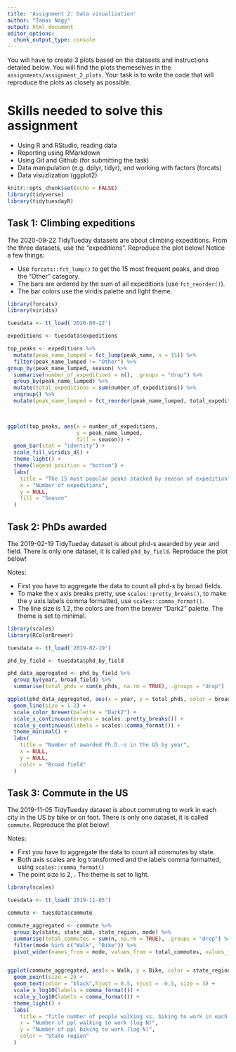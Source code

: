 ```yaml
---
title: 'Assignment 2: Data visualization'
author: "Tamas Nagy"
output: html_document
editor_options: 
  chunk_output_type: console
---
```


You will have to create 3 plots based on the datasets and instructions detailed below. You will find the plots themeselves in the `assignments/assignment_2_plots`. Your task is to write the code that will reproduce the plots as closely as possible.

# Skills needed to solve this assignment

-   Using R and RStudio, reading data
-   Reporting using RMarkdown
-   Using Git and Github (for submitting the task)
-   Data manipulation (e.g. dplyr, tidyr), and working with factors (forcats)
-   Data visuzlization (ggplot2)

```r
knitr::opts_chunk$set(echo = FALSE)
library(tidyverse)
library(tidytuesdayR)
```

## Task 1: Climbing expeditions

The 2020-09-22 TidyTueday datasets are about climbing expeditions. From the three datasets, use the "expeditions". Reproduce the plot below! Notice a few things:

-   Use `forcats::fct_lump()` to get the 15 most frequent peaks, and drop the "Other" category.
-   The bars are ordered by the sum of all expeditions (use `fct_reorder()`).
-   The bar colors use the viridis palette and light theme.

```r
library(forcats)
library(viridis)

tuesdata <- tt_load('2020-09-22')

expeditions <- tuesdata$expeditions

top_peaks <- expeditions %>%
  mutate(peak_name_lumped = fct_lump(peak_name, n = 15)) %>%
  filter(peak_name_lumped != "Other") %>%
group_by(peak_name_lumped, season) %>%
  summarise(number_of_expeditions = n(), .groups = "drop") %>%
  group_by(peak_name_lumped) %>%
  mutate(total_expeditions = sum(number_of_expeditions)) %>% 
  ungroup() %>%
  mutate(peak_name_lumped = fct_reorder(peak_name_lumped, total_expeditions))

  

ggplot(top_peaks, aes(x = number_of_expeditions, 
                      y = peak_name_lumped,
                      fill = season)) +
  geom_bar(stat = "identity") +
  scale_fill_viridis_d() +
  theme_light() +
  theme(legend.position = "bottom") +
  labs(
    title = "The 15 most popular peaks stacked by season of expedition",
    x = "Number of expeditions",
    y = NULL,
    fill = "Season"
  )

```

## Task 2: PhDs awarded

The 2019-02-19 TidyTueday dataset is about phd-s awarded by year and field. There is only one dataset, it is called `phd_by_field`. Reproduce the plot below!

Notes:

-   First you have to aggregate the data to count all phd-s by broad fields.
-   To make the x axis breaks pretty, use `scales::pretty_breaks()`, to make the y axis labels comma formatted, use `scales::comma_format()`.
-   The line size is 1.2, the colors are from the brewer "Dark2" palette. The theme is set to minimal.

```r
library(scales)
library(RColorBrewer)

tuesdata <- tt_load('2019-02-19')

phd_by_field <- tuesdata$phd_by_field

phd_data_aggregated <- phd_by_field %>%
  group_by(year, broad_field) %>%
  summarise(total_phds = sum(n_phds, na.rm = TRUE), .groups = "drop")

ggplot(phd_data_aggregated, aes(x = year, y = total_phds, color = broad_field)) +
  geom_line(size = 1.2) +                                
  scale_color_brewer(palette = "Dark2") +                
  scale_x_continuous(breaks = scales::pretty_breaks()) +
  scale_y_continuous(labels = scales::comma_format()) +
  theme_minimal() +
  labs(
    title = "Number of awarded Ph.D.-s in the US by year",
    x = NULL,
    y = NULL,
    color = "Broad field"
  )

```

## Task 3: Commute in the US

The 2019-11-05 TidyTueday dataset is about commuting to work in each city in the US by bike or on foot. There is only one dataset, it is called `commute`. Reproduce the plot below!

Notes:

-   First you have to aggregate the data to count all commutes by state.
-   Both axis scales are log transformed and the labels comma formatted, using `scales::comma_format()`
-   The point size is 2, . The theme is set to light.

```r
library(scales)

tuesdata <- tt_load('2019-11-05')

commute <- tuesdata$commute

commute_aggregated <- commute %>%
  group_by(state, state_abb, state_region, mode) %>%
  summarise(total_commutes = sum(n, na.rm = TRUE), .groups = "drop") %>%
  filter(mode %in% c("Walk", "Bike")) %>%
  pivot_wider(names_from = mode, values_from = total_commutes, values_fill = 0)


ggplot(commute_aggregated, aes(x = Walk, y = Bike, color = state_region, label = state_abb)) +
  geom_point(size = 2) +
  geom_text(color = "black",hjust = 0.5, vjust = -0.5, size = 3) +
  scale_x_log10(labels = comma_format()) +
  scale_y_log10(labels = comma_format()) +
  theme_light() +
  labs(
    title = "Title number of people walking vs. biking to work in each USA state",
    x = "Number of ppl walking to work (log N)",
    y = "Number of ppl biking to work (log N)",
    color = "State region"
  )

```
